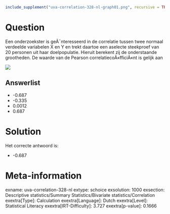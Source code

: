 ```r
include_supplement("uva-correlation-328-nl-graph01.png", recursive = TRUE)
```

Question
========

Een onderzoekster is geÃ¯nteresseerd in de correlatie tussen twee
normaal verdeelde variabelen X en Y en trekt daartoe een aselecte
steekproef van 20 personen uit haar doelpopulatie. Hieruit berekent zij
de onderstaande grootheden. De waarde van de Pearson
correlatiecoÃ«fficiÃ«nt is gelijk aan

![](uva-correlation-328-nl-graph01.png)

Answerlist
----------

* -0.687
* -0.335
* 0.0012
* 0.687

Solution
========

Het correcte antwoord is: 

* -0.687

Meta-information
================
exname: uva-correlation-328-nl
extype: schoice
exsolution: 1000
exsection: Descriptive statistics/Summary Statistics/Bivariate statistics/Correlation
exextra[Type]: Calculation
exextra[Language]: Dutch
exextra[Level]: Statistical Literacy
exextra[IRT-Difficulty]: 3.727
exextra[p-value]: 0.1666
